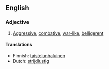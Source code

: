 ==English==
===Adjective===
#[[aggressive|Aggressive]], [[combative]], [[war-like]], [[belligerent]]

====Translations====
*Finnish: [[taistelunhaluinen]]
*Dutch: [[strijdlustig]]
